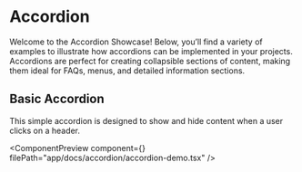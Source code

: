
# Accordion

Welcome to the Accordion Showcase! Below, you’ll find a variety of examples to illustrate how accordions can be implemented in your projects. Accordions are perfect for creating collapsible sections of content, making them ideal for FAQs, menus, and detailed information sections.

## Basic Accordion

This simple accordion is designed to show and hide content when a user clicks on a header.

<ComponentPreview
  component={<AccordionDemo />}
  filePath="app/docs/accordion/accordion-demo.tsx"
/>
